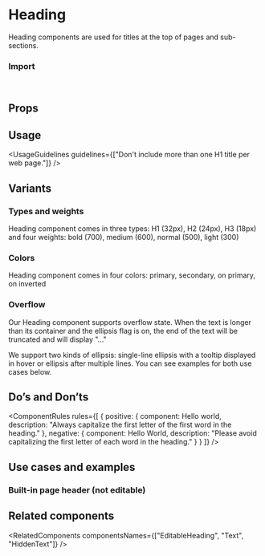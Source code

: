 
<Meta of={HeadingStories} />

# Heading

Heading components are used for titles at the top of pages and sub-sections.

<Canvas of={HeadingStories.Overview} />

### Import

```js
import { Heading } from "@vibe/core";
```

## Props

<PropsTable />

## Usage

<UsageGuidelines guidelines={["Don't include more than one H1 title per web page."]} />

<TipEditableHeading />

## Variants

### Types and weights

Heading component comes in three types: H1 (32px), H2 (24px), H3 (18px) and four weights: bold (700), medium (600), normal (500), light (300)

<Canvas of={HeadingStories.TypesAndWeights} />

### Colors

Heading component comes in four colors: primary, secondary, on primary, on inverted

<Canvas of={HeadingStories.Colors} />

### Overflow

Our Heading component supports overflow state.
When the text is longer than its container and the ellipsis flag is on, the end of the text will be truncated and will display "..."

We support two kinds of ellipsis: single-line ellipsis with a tooltip displayed in hover or ellipsis after multiple lines. You can see examples for both use cases below.

<Canvas of={HeadingStories.Overflow} />

## Do’s and Don’ts

<ComponentRules
  rules={[
    {
      positive: {
        component: <Heading>Hello world</Heading>,
        description: "Always capitalize the first letter of the first word in the heading."
      },
      negative: {
        component: <Heading>Hello World</Heading>,
        description: "Please avoid capitalizing the first letter of each word in the heading."
      }
    }
  ]}
/>

## Use cases and examples

### Built-in page header (not editable)

<Canvas of={HeadingStories.BuiltInPageHeaderNotEditable} />

## Related components

<RelatedComponents componentsNames={["EditableHeading", "Text", "HiddenText"]} />
